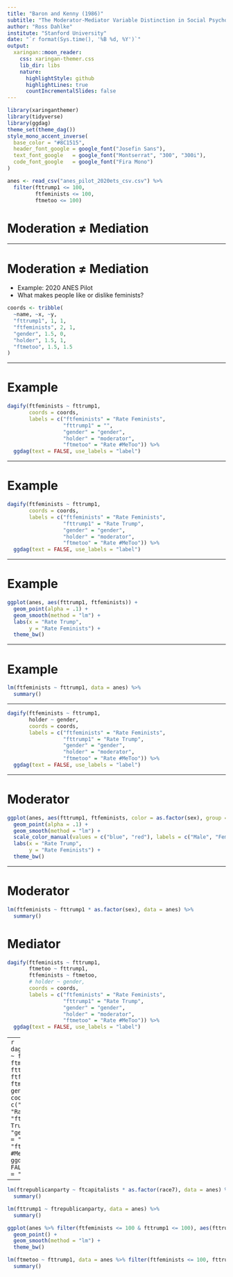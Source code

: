 ```yaml
---
title: "Baron and Kenny (1986)"
subtitle: "The Moderator-Mediator Variable Distinction in Social Psychological Research: Conceptual, Strategic, and Statistical Considerations"
author: "Ross Dahlke"
institute: "Stanford University"
date: "`r format(Sys.time(), '%B %d, %Y')`"
output:
  xaringan::moon_reader:
    css: xaringan-themer.css
    lib_dir: libs
    nature:
      highlightStyle: github
      highlightLines: true
      countIncrementalSlides: false
---
```


```r
library(xaringanthemer)
library(tidyverse)
library(ggdag)
theme_set(theme_dag())
style_mono_accent_inverse(
  base_color = "#8C1515",
  header_font_google = google_font("Josefin Sans"),
  text_font_google   = google_font("Montserrat", "300", "300i"),
  code_font_google   = google_font("Fira Mono")
)
```

```r
anes <- read_csv("anes_pilot_2020ets_csv.csv") %>% 
  filter(fttrump1 <= 100,
         ftfeminists <= 100,
         ftmetoo <= 100)
```

# Moderation ≠ Mediation

---

# Moderation ≠ Mediation

   - Example: 2020 ANES Pilot
   - What makes people like or dislike feminists?

```r
coords <- tribble(
  ~name, ~x, ~y,
  "fttrump1", 1, 1,
  "ftfeminists", 2, 1,
  "gender", 1.5, 0,
  "holder", 1.5, 1,
  "ftmetoo", 1.5, 1.5
)
```

---

# Example

```r
dagify(ftfeminists ~ fttrump1,
       coords = coords,
       labels = c("ftfeminists" = "Rate Feminists",
                  "fttrump1" = "",
                  "gender" = "gender",
                  "holder" = "moderator",
                  "ftmetoo" = "Rate #MeToo")) %>% 
  ggdag(text = FALSE, use_labels = "label") 
```

---

# Example

```r
dagify(ftfeminists ~ fttrump1,
       coords = coords,
       labels = c("ftfeminists" = "Rate Feminists",
                  "fttrump1" = "Rate Trump",
                  "gender" = "gender",
                  "holder" = "moderator",
                  "ftmetoo" = "Rate #MeToo")) %>% 
  ggdag(text = FALSE, use_labels = "label") 
```

---

# Example

```r
ggplot(anes, aes(fttrump1, ftfeminists)) +
  geom_point(alpha = .1) +
  geom_smooth(method = "lm") +
  labs(x = "Rate Trump",
       y = "Rate Feminists") +
  theme_bw()
```

---

# Example

```r
lm(ftfeminists ~ fttrump1, data = anes) %>% 
  summary() 
```

---

```r
dagify(ftfeminists ~ fttrump1,
       holder ~ gender,
       coords = coords,
       labels = c("ftfeminists" = "Rate Feminists",
                  "fttrump1" = "Rate Trump",
                  "gender" = "gender",
                  "holder" = "moderator",
                  "ftmetoo" = "Rate #MeToo")) %>% 
  ggdag(text = FALSE, use_labels = "label") 
```

---

# Moderator

```r
ggplot(anes, aes(fttrump1, ftfeminists, color = as.factor(sex), group = as.factor(sex))) +
  geom_point(alpha = .1) +
  geom_smooth(method = "lm") +
  scale_color_manual(values = c("blue", "red"), labels = c("Male", "Female")) +
  labs(x = "Rate Trump",
       y = "Rate Feminists") +
  theme_bw()
```

---

# Moderator

```r
lm(ftfeminists ~ fttrump1 * as.factor(sex), data = anes) %>% 
  summary() 
```

# Mediator

```r
dagify(ftfeminists ~ fttrump1,
       ftmetoo ~ fttrump1,
       ftfeminists ~ ftmetoo,
       # holder ~ gender,
       coords = coords,
       labels = c("ftfeminists" = "Rate Feminists",
                  "fttrump1" = "Rate Trump",
                  "gender" = "gender",
                  "holder" = "moderator",
                  "ftmetoo" = "Rate #MeToo")) %>% 
  ggdag(text = FALSE, use_labels = "label") 
```

---
```r
dagify(ftfeminists ~ fttrump1,
       ftmetoo ~ fttrump1,
       ftfeminists ~ ftmetoo,
       holder ~ gender,
       coords = coords,
       labels = c("ftfeminists" = "Rate Feminists",
                  "fttrump1" = "Rate Trump",
                  "gender" = "gender",
                  "holder" = "moderator",
                  "ftmetoo" = "Rate #MeToo")) %>% 
  ggdag(text = FALSE, use_labels = "label") 
```

---

```r
lm(ftrepublicanparty ~ ftcapitalists * as.factor(race7), data = anes) %>% 
  summary()
```

```r
lm(fttrump1 ~ ftrepublicanparty, data = anes) %>% 
  summary()
```

```r
ggplot(anes %>% filter(ftfeminists <= 100 & fttrump1 <= 100), aes(fttrump1, ftfeminists)) +
  geom_point() + 
  geom_smooth(method = "lm") +
  theme_bw()
```

```r
lm(ftmetoo ~ fttrump1, data = anes %>% filter(ftfeminists <= 100, fttrump1 <= 100)) %>% 
  summary()
```

